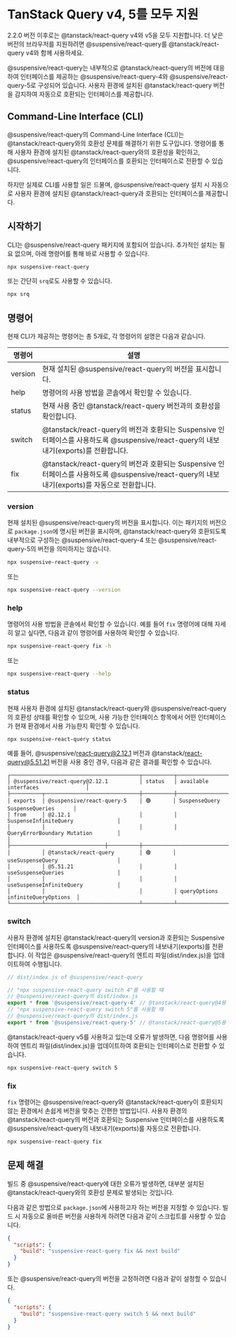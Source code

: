 
# TanStack Query v4, 5를 모두 지원

<Callout type='info'>

2.2.0 버전 이후로는 @tanstack/react-query v4와 v5을 모두 지원합니다. 더 낮은 버전의 브라우저를 지원하려면 @suspensive/react-query를 @tanstack/react-query v4와 함께 사용하세요.

</Callout>

@suspensive/react-query는 내부적으로 @tanstack/react-query의 버전에 대응하여 인터페이스를 제공하는 @suspensive/react-query-4와 @suspensive/react-query-5로 구성되어 있습니다. 사용자 환경에 설치된 @tanstack/react-query 버전을 감지하여 자동으로 호환되는 인터페이스를 제공합니다.

## Command-Line Interface (CLI)

@suspensive/react-query의 Command-Line Interface (CLI)는 @tanstack/react-query와의 호환성 문제를 해결하기 위한 도구입니다. 명령어를 통해 사용자 환경에 설치된 @tanstack/react-query와의 호환성을 확인하고, @suspensive/react-query의 인터페이스를 호환되는 인터페이스로 전환할 수 있습니다.

하지만 실제로 CLI를 사용할 일은 드물며, @suspensive/react-query 설치 시 자동으로 사용자 환경에 설치된 @tanstack/react-query과 호환되는 인터페이스를 제공합니다.

## 시작하기

CLI는 @suspensive/react-query 패키지에 포함되어 있습니다. 추가적인 설치는 필요 없으며, 아래 명령어를 통해 바로 사용할 수 있습니다.

```bash
npx suspensive-react-query
```

또는 간단히 `srq`로도 사용할 수 있습니다.

```bash
npx srq
```

## 명령어

현재 CLI가 제공하는 명령어는 총 5개로, 각 명령어의 설명은 다음과 같습니다.

| 명령어  | 설명                                                                                                                                          |
| ------- | --------------------------------------------------------------------------------------------------------------------------------------------- |
| version | 현재 설치된 @suspensive/react-query의 버전을 표시합니다.                                                                                      |
| help    | 명령어의 사용 방법을 콘솔에서 확인할 수 있습니다.                                                                                             |
| status  | 현재 사용 중인 @tanstack/react-query 버전과의 호환성을 확인합니다.                                                                            |
| switch  | @tanstack/react-query의 버전과 호환되는 Suspensive 인터페이스를 사용하도록 @suspensive/react-query의 내보내기(exports)를 전환합니다.          |
| fix     | @tanstack/react-query의 버전과 호환되는 Suspensive 인터페이스를 사용하도록 @suspensive/react-query의 내보내기(exports)를 자동으로 전환합니다. |

### version

현재 설치된 @suspensive/react-query의 버전을 표시합니다. 이는 패키지의 버전으로 `package.json`에 명시된 버전을 표시하며, @tanstack/react-query와 호환되도록 내부적으로 구성하는 @suspensive/react-query-4 또는 @suspensive/react-query-5의 버전을 의미하지는 않습니다.

```bash
npx suspensive-react-query -v
```

또는

```bash
npx suspensive-react-query --version
```

### help

명령어의 사용 방법을 콘솔에서 확인할 수 있습니다. 예를 들어 `fix` 명령어에 대해 자세히 알고 싶다면, 다음과 같이 명령어를 사용하여 확인할 수 있습니다.

```bash
npx suspensive-react-query fix -h
```

또는

```bash
npx suspensive-react-query --help
```

### status

현재 사용자 환경에 설치된 @tanstack/react-query와 @suspensive/react-query의 호환성 상태를 확인할 수 있으며, 사용 가능한 인터페이스 항목에서 어떤 인터페이스가 현재 환경에서 사용 가능한지 확인할 수 있습니다.

```bash
npx suspensive-react-query status
```

예를 들어, @suspensive/react-query@2.12.1 버전과 @tanstack/react-query@5.51.21 버전을 사용 중인 경우, 다음과 같은 결과를 확인할 수 있습니다.

```
┌─────────────────────────────────────────┬──────────┬────────────────────────────────────┐
│ @suspensive/react-query@2.12.1          │ status   │ available interfaces               │
├──────────┬──────────────────────────────┼──────────┼────────────────────────────────────┤
│ exports  │ @suspensive/react-query-5    │ 🟢       │ SuspenseQuery SuspenseQueries      │
│ from     │ @2.12.1                      │          │ SuspenseInfiniteQuery              │
│          │                              │          │ QueryErrorBoundary Mutation        │
│          ├──────────────────────────────┼──────────┼────────────────────────────────────┤
│          │ @tanstack/react-query        │ 🟢       │ useSuspenseQuery                   │
│          │ @5.51.21                     │          │ useSuspenseQueries                 │
│          │                              │          │ useSuspenseInfiniteQuery           │
│          │                              │          │ queryOptions infiniteQueryOptions  │
└──────────┴──────────────────────────────┴──────────┴────────────────────────────────────┘
```

### switch

사용자 환경에 설치된 @tanstack/react-query의 version과 호환되는 Suspensive 인터페이스를 사용하도록 @suspensive/react-query의 내보내기(exports)를 전환합니다. 이 작업은 @suspensive/react-query의 엔트리 파일(dist/index.js)을 업데이트하여 수행됩니다.

```typescript
// dist/index.js of @suspensive/react-query

// "npx suspensive-react-query switch 4"를 사용할 때
// @suspensive/react-query의 dist/index.js
export * from '@suspensive/react-query-4' // @tanstack/react-query@4용 Suspensive 인터페이스
// "npx suspensive-react-query switch 5"를 사용할 때
// @suspensive/react-query의 dist/index.js
export * from '@suspensive/react-query-5' // @tanstack/react-query@5용 Suspensive 인터페이스
```

@tanstack/react-query v5를 사용하고 있는데 오류가 발생하면, 다음 명령어를 사용하여 엔트리 파일(dist/index.js)을 업데이트하여 호환되는 인터페이스로 전환할 수 있습니다.

```bash
npx suspensive-react-query switch 5
```

### fix

`fix` 명령어는 @suspensive/react-query와 @tanstack/react-query이 호환되지 않는 환경에서 손쉽게 버전을 맞추는 간편한 방법입니다. 사용자 환경의 @tanstack/react-query의 버전과 호환되는 Suspensive 인터페이스를 사용하도록 @suspensive/react-query의 내보내기(exports)를 자동으로 전환합니다.

```bash
npx suspensive-react-query fix
```

## 문제 해결

빌드 중 @suspensive/react-query에 대한 오류가 발생하면, 대부분 설치된 @tanstack/react-query와의 호환성 문제로 발생되는 것입니다.

다음과 같은 방법으로 `package.json`에 사용하고자 하는 버전을 지정할 수 있습니다. 빌드 시 자동으로 올바른 버전을 사용하게 하려면 다음과 같이 스크립트를 사용할 수 있습니다.

```json
{
  "scripts": {
    "build": "suspensive-react-query fix && next build"
  }
}
```

또는 @suspensive/react-query의 버전을 고정하려면 다음과 같이 설정할 수 있습니다.

```json
{
  "scripts": {
    "build": "suspensive-react-query switch 5 && next build"
  }
}
```
